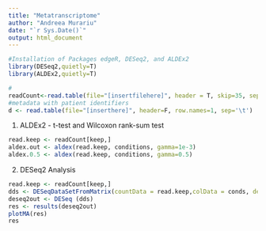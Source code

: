 ```yaml
---
title: "Metatranscriptome"
author: "Andreea Murariu"
date: "`r Sys.Date()`"
output: html_document
---
```

```r
#Installation of Packages edgeR, DESeq2, and ALDEx2
library(DESeq2,quietly=T)
library(ALDEx2,quietly=T)

#
readCount<-read.table(file="[insertfilehere]", header = T, skip=35, sep='\t', row.names = 1)
#metadata with patient identifiers
d <- read.table(file="[inserthere]", header=F, row.names=1, sep='\t')
```

1. ALDEx2 - t-test and Wilcoxon rank-sum test
```r
read.keep <- readCount[keep,]
aldex.out <- aldex(read.keep, conditions, gamma=1e-3)
aldex.0.5 <- aldex(read.keep, conditions, gamma=0.5)


```


2. DESeq2 Analysis
```r
read.keep <- readCount[keep,]
dds <- DESeqDataSetFromMatrix(countData = read.keep,colData = conds, design= ~condition) 
deseq2out <- DESeq (dds)
res <- results(deseq2out)
plotMA(res)
res
```

